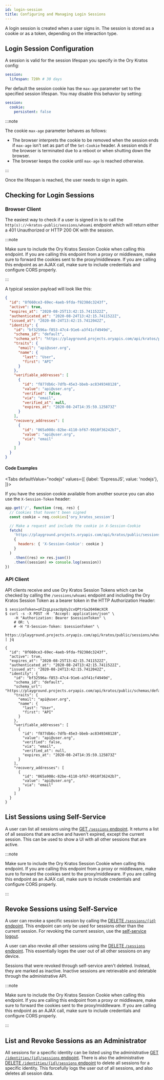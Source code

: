```yaml
---
id: login-session
title: Configuring and Managing Login Sessions
---
```



A login session is created when a user signs in. The session is stored as a
cookie or as a token, depending on the interaction type.

## Login Session Configuration

A session is valid for the session lifespan you specify in the Ory Kratos
config:

```yaml title=path/to/kratos/config.yml
session:
  lifespan: 720h # 30 days
```

Per default the session cookie has the `max-age` parameter set to the specified
session lifespan. You may disable this behavior by setting:

```yaml title=path/to/kratos/config.yml
session:
  cookie:
    persistent: false
```

:::note

The cookie `max-age` parameter behaves as follows:

- The browser interprets the cookie to be removed when the session ends if
  `max-age` isn't set as part of the `Set-Cookie` header. A session ends if the
  browser is terminated due to a reboot or when shutting down the browser.
- The browser keeps the cookie until `max-age` is reached otherwise.

:::

Once the lifespan is reached, the user needs to sign in again.

## Checking for Login Sessions

### Browser Client

The easiest way to check if a user is signed in is to call the
`http(s)://<kratos-public/sessions/whoami` endpoint which will return either a
401 Unauthorized or HTTP 200 OK with the session.

:::note

Make sure to include the Ory Kratos Session Cookie when calling this endpoint.
If you are calling this endpoint from a proxy or middleware, make sure to
forward the cookies sent to the proxy/middleware. If you are calling this
endpoint as an AJAX call, make sure to include credentials and configure CORS
properly.

:::

A typical session payload will look like this:

```json
{
  "id": "8f660ce3-69ec-4aeb-9fda-f9230dc3243f",
  "active": true,
  "expires_at": "2020-08-25T13:42:15.7411522Z",
  "authenticated_at": "2020-08-24T13:42:15.7411522Z",
  "issued_at": "2020-08-24T13:42:15.7412042Z",
  "identity": {
    "id": "bf32596a-f853-47c4-91e6-a3f41cf4949d",
    "schema_id": "default",
    "schema_url": "https://playground.projects.oryapis.com/api/kratos/public/schemas/default",
    "traits": {
      "email": "api@user.org",
      "name": {
        "last": "User",
        "first": "API"
      }
    },
    "verifiable_addresses": [
      {
        "id": "f877db6c-7dfb-45e3-bbeb-ac8349348128",
        "value": "api@user.org",
        "verified": false,
        "via": "email",
        "verified_at": null,
        "expires_at": "2020-08-24T14:35:59.125873Z"
      }
    ],
    "recovery_addresses": [
      {
        "id": "065a908c-82be-4110-bf67-9910f36242b7",
        "value": "api@user.org",
        "via": "email"
      }
    ]
  }
}
```

#### Code Examples

<Tabs
  defaultValue="nodejs"
  values={[
    {label: 'ExpressJS', value: 'nodejs'},
  ]}>
<TabItem value="nodejs">

<CodeFromRemote
  lang="js"
  title="https://github.com/ory/kratos-selfservice-ui-node/blob/master/src/pkg/middleware.ts"
  src="https://raw.githubusercontent.com/ory/kratos-selfservice-ui-node/master/src/pkg/middleware.ts"
/>

</TabItem>
</Tabs>

If you have the session cookie available from another source you can also use
the `X-Session-Token` header:

```js
app.get('/', function (req, res) {
  // Cookies that haven't been signed
  const cookie = req.cookies['ory_kratos_session']

  // Make a request and include the cookie in X-Session-Cookie
  fetch(
    'https://playground.projects.oryapis.com/api/kratos/public/sessions/whoami',
    {
      headers: { 'X-Session-Cookie': cookie }
    }
  )
    .then((res) => res.json())
    .then((session) => console.log(session))
})
```

### API Client

API clients receive and use Ory Kratos Session Tokens which can be checked by
calling the `/sessions/whoami` endpoint and including the Ory Kratos Session
Token as a bearer token in the HTTP Authorization Header:

```shell script
$ sessionToken=oFZzgLpsacUpUy2cvQPtrGa2046WcXCR
$ curl -s -X POST -H  "Accept: application/json" \
    -H "Authorization: Bearer $sessionToken" \
    # OR: \
    # -H "X-Session-Token: $sessionToken" \
    https://playground.projects.oryapis.com/api/kratos/public/sessions/whoami | jq

{
  "id": "8f660ce3-69ec-4aeb-9fda-f9230dc3243f",
  "active": true,
  "expires_at": "2020-08-25T13:42:15.7411522Z",
  "authenticated_at": "2020-08-24T13:42:15.7411522Z",
  "issued_at": "2020-08-24T13:42:15.7412042Z",
  "identity": {
    "id": "bf32596a-f853-47c4-91e6-a3f41cf4949d",
    "schema_id": "default",
    "schema_url": "https://playground.projects.oryapis.com/api/kratos/public/schemas/default",
    "traits": {
      "email": "api@user.org",
      "name": {
        "last": "User",
        "first": "API"
      }
    },
    "verifiable_addresses": [
      {
        "id": "f877db6c-7dfb-45e3-bbeb-ac8349348128",
        "value": "api@user.org",
        "verified": false,
        "via": "email",
        "verified_at": null,
        "expires_at": "2020-08-24T14:35:59.125873Z"
      }
    ],
    "recovery_addresses": [
      {
        "id": "065a908c-82be-4110-bf67-9910f36242b7",
        "value": "api@user.org",
        "via": "email"
      }
    ]
  }
}
```

## List Sessions using Self-Service

A user can list all sessions using the
[GET `/sessions` endpoint](../reference/api.mdx#operation/listSessions). It
returns a list of all sessions that are active and haven't expired, except the
current session. This can be used to show a UI with all other sessions that are active.

:::note

Make sure to include the Ory Kratos Session Cookie when calling this endpoint.
If you are calling this endpoint from a proxy or middleware, make sure to
forward the cookies sent to the proxy/middleware. If you are calling this
endpoint as an AJAX call, make sure to include credentials and configure CORS
properly.

:::

## Revoke Sessions using Self-Service

A user can revoke a specific session by calling the
[DELETE `/sessions/{id}` endpoint](../reference/api.mdx#operation/revokeSession).
This endpoint can only be used for sessions other than the current session. For
revoking the current session, use the
[self-service logout](../self-service/flows/user-logout.mdx).

A user can also revoke all other sessions using the
[DELETE `/sessions` endpoint](../reference/api.mdx#operation/revokeSessions).
This essentially loges the user out of all other sessions on any device.

Sessions that were revoked through self-service aren't deleted. Instead, they
are marked as inactive. Inactive sessions are retrievable and deletable through
the administrative API.

:::note

Make sure to include the Ory Kratos Session Cookie when calling this endpoint.
If you are calling this endpoint from a proxy or middleware, make sure to
forward the cookies sent to the proxy/middleware. If you are calling this
endpoint as an AJAX call, make sure to include credentials and configure CORS
properly.

:::

## List and Revoke Sessions as an Administrator

All sessions for a specific identity can be listed using the administrative
[GET `/identities/{id}/sessions` endpoint](../reference/api.mdx#operation/adminListIdentitySessions).
There is also the administrative
[DELETE `/identities/{id}/sessions` endpoint](../reference/api.mdx#operation/adminDeleteIdentitySessions)
to delete all sessions for a specific identity. This forcefully logs the user
out of all sessions, and also deletes all session data.
